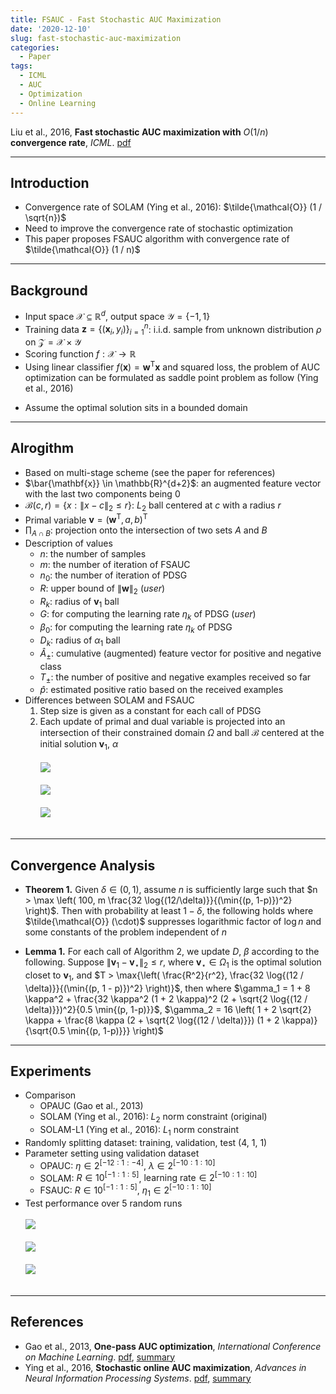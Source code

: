 ```yaml
---
title: FSAUC - Fast Stochastic AUC Maximization
date: '2020-12-10'
slug: fast-stochastic-auc-maximization
categories:
  - Paper
tags:
  - ICML
  - AUC
  - Optimization
  - Online Learning
---
```



\DeclareMathOperator*{\argmin}{argmin}
\DeclareMathOperator*{\argmax}{argmax}
\usepackage{amsmath}


Liu et al., 2016, **Fast stochastic AUC maximization with** $O(1/n)$ **convergence rate**, *ICML*. [pdf](http://proceedings.mlr.press/v80/liu18g/liu18g.pdf)


***


## Introduction
  * Convergence rate of SOLAM (Ying et al., 2016): $\tilde{\mathcal{O}} (1 / \sqrt{n})$
  * Need to improve the convergence rate of stochastic optimization
  * This paper proposes FSAUC algorithm with convergence rate of $\tilde{\mathcal{O}} (1 / n)$


***


## Background
  * Input space $\mathcal{X} \subseteq \mathbb{R}^d$, output space $\mathcal{Y} = \{ -1, 1\}$
  * Training data $\mathbf{z} = \{ (\mathbf{x}_i, y_i) \}_{i = 1}^n$: i.i.d. sample from unknown distribution $\rho$ on $\mathcal{Z} = \mathcal{X} \times \mathcal{Y}$
  * Scoring function $f: \mathcal{X} \to \mathbb{R}$
  * Using linear classifier $f(\mathbf{x}) = \mathbf{w}^{\text{T}} \mathbf{x}$ and squared loss, the problem of AUC optimization can be formulated as saddle point problem as follow (Ying et al., 2016)

\begin{equation}
\min_{\begin{array}{c} \lVert \mathbf{w} \rVert _2 \leq R \\[-2pt] (a, b) \in \mathbb{R}^2 \end{array}} \; \max_{\alpha \in \mathbb{R}} \; f(\mathbf{w}, a, b, \alpha) := \mathbb{E}_{\mathbf{z}} [F(\mathbf{w}, a, b, \alpha ; z)]
\end{equation}

\begin{equation}
\begin{split}
F(\mathbf{w}, a, b, \alpha ; z) & = (1 - p) (\mathbf{w}^{\text{T}} \mathbf{x} - a)^2 \mathbb{I}(y = 1) + p (\mathbf{w}^{\text{T}} \mathbf{x} - b)^2 \mathbb{I}(y = -1) \\[10pt]
& + 2 (1 + \alpha) (p \mathbf{w}^{\text{T}} x \mathbb{I}(y = -1) - (1 - p) \mathbf{w}^{\text{T}} \mathbf{x} \mathbb{I}(y = 1)) - p (1 - p) \alpha^2
\end{split}
\end{equation}

  * Assume the optimal solution sits in a bounded domain

\begin{equation}
\begin{split}
& \Omega_1 = \{ (\mathbf{w}, a, b) \; : \; \lVert \mathbf{w} \rVert _2 \leq R, \; |a| \leq R \kappa, \; |b| \leq R \kappa \} \\[10pt]
& \Omega_2 = \{ \alpha \; : \; |\alpha| \leq 2R \kappa \} \\[10pt]
& \kappa = \sup_{x \in \mathcal{X}} \; \lVert x \rVert _2 < \infty
\end{split}
\end{equation}


***


## Alrogithm
  * Based on multi-stage scheme (see the paper for references)
  * $\bar{\mathbf{x}} \in \mathbb{R}^{d+2}$: an augmented feature vector with the last two components being 0
  * $\mathcal{B} (c, r) = \{ x: \lVert x - c \rVert _2 \leq r\}$: $L_2$ ball centered at $c$ with a radius $r$
  * Primal variable $\mathbf{v} = (\mathbf{w}^{\text{T}}, a, b)^{\text{T}}$
  * $\prod_{A \cap B}$: projection onto the intersection of two sets $A$ and $B$
  * Description of values
    + $n$: the number of samples
    + $m$: the number of iteration of FSAUC
    + $n_0$: the number of iteration of PDSG
    + $R$: upper bound of $\lVert \mathbf{w} \rVert _2$ (*user*)
    + $R_k$: radius of $\mathbf{v}_1$ ball
    + $G$: for computing the learning rate $\eta_k$ of PDSG (*user*)
    + $\beta_0$: for computing the learning rate $\eta_k$ of PDSG
    + $D_k$: radius of $\alpha_1$ ball
    + $\hat{A}_{\pm}$: cumulative (augmented) feature vector for positive and negative class
    + $T_{\pm}$: the number of positive and negative examples received so far
    + $\hat{p}$: estimated positive ratio based on the received examples
  * Differences between SOLAM and FSAUC
    1. Step size is given as a constant for each call of PDSG
    2. Each update of primal and dual variable is projected into an intersection of their constrained domain $\Omega$ and ball $\mathcal{B}$ centered at the initial solution $\mathbf{v}_1$, $\alpha$
<br>
<br>
![](images/Algorithm_01.PNG)
<br>
<br>
![](images/Algorithm_02.PNG)
<br>
<br>
![](images/Algorithm_03.PNG)
<br>
<br>


***


## Convergence Analysis
  * **Theorem 1.** Given $\delta \in (0, 1)$, assume $n$ is sufficiently large such that $n > \max \left( 100, m \frac{32 \log{(12/\delta)}}{(\min{(p, 1-p)})^2} \right)$. Then with probability at least $1 - \delta$, the following holds where $\tilde{\mathcal{O}} (\cdot)$ suppresses logarithmic factor of $\log{n}$ and some constants of the problem independent of $n$

\begin{equation}
\max_{\alpha \in \Omega_2} f(\hat{\mathbf{v}}_m, \alpha) - \min_{\mathbf{v} \in \Omega_1} \max_{\alpha \in \Omega_2} f(\mathbf{v}, \alpha) \leq \tilde{\mathcal{O}} \left( \frac{\log{(1 / \delta)}}{n} \right)
\end{equation}

  * **Lemma 1.** For each call of Algorithm 2, we update $D$, $\beta$ according to the following.
    \begin{equation}
    \begin{split}
    & D = 2 \sqrt{2} \kappa r + \frac{4 \sqrt{2} \kappa (2 + \sqrt{2 \log{(12 / \delta)}}) (1 + 2 \kappa) R}{\sqrt{\min{(\hat{p}, 1 - \hat{p})} T - \sqrt{2 T \log{(12 / \delta)}}}}
\\[10pt]
    & \beta = 1 + 8 \kappa^2 + \frac{32 \kappa^2 (1 + 2 \kappa)^2 (2 + \sqrt{2 \log{(12 / \delta)}})^2}{\min{(\hat{p}, 1 - \hat{p})} - \sqrt{\frac{2 \log{(12 / \delta)}}{T}}}
    \end{split}
    \end{equation}
    Suppose $\lVert \mathbf{v}_1 - \mathbf{v}_{\star} \rVert _2 \leq r$, where $\mathbf{v}_{\star} \in \Omega_1$ is the optimal solution closet to $\mathbf{v}_1$, and $T > \max{\left( \frac{R^2}{r^2}, \frac{32 \log{(12 / \delta)}}{(\min{(p, 1 - p)})^2} \right)}$, then
    \begin{equation}
    \max_{\alpha \in \Omega_2} f(\bar{\mathbf{v}}_T, \alpha) - \min_{\mathbf{v} \in \Omega_1} \max_{\alpha \in \Omega_2} f(\mathbf{v}, \alpha) \leq \frac{(2 \sqrt{3 \gamma_1} + \sqrt{\log{(6T/ \delta)}} \gamma_2) r G}{\sqrt{T}}
    \end{equation}
    where $\gamma_1 = 1 + 8 \kappa^2 + \frac{32 \kappa^2 (1 + 2 \kappa)^2 (2 + \sqrt{2 \log{(12 / \delta)}})^2}{0.5 \min{(p, 1-p)}}$, $\gamma_2 = 16 \left( 1 + 2 \sqrt{2} \kappa + \frac{8 \kappa (2 + \sqrt{2 \log{(12 / \delta)}}) (1 + 2 \kappa)}{\sqrt{0.5 \min{(p, 1-p)}}} \right)$


***


## Experiments
  * Comparison
    + OPAUC (Gao et al., 2013)
    + SOLAM (Ying et al., 2016): $L_2$ norm constraint (original)
    + SOLAM-L1  (Ying et al., 2016): $L_1$ norm constraint
  * Randomly splitting dataset: training, validation, test (4, 1, 1)
  * Parameter setting using validation dataset
    + OPAUC: $\eta \in 2^{[-12:1:-4]}$, $\lambda \in 2^{[-10:1:10]}$
    + SOLAM: $R \in 10^{[-1:1:5]}$, $\text{learning rate} \in 2^{[-10:1:10]}$
    + FSAUC: $R \in 10^{[-1:1:5]}$, $\eta_1 \in 2^{[-10:1:10]}$
  * Test performance over 5 random runs
<br>
<br>
![](images/Table_01.PNG)
<br>
<br>
![](images/Fig_01.PNG)
<br>
<br>
![](images/Fig_02.PNG)
<br>
<br>


***


## References
  * Gao et al., 2013, **One-pass AUC optimization**, *International Conference on Machine Learning*. [pdf](http://proceedings.mlr.press/v28/gao13.pdf), [summary](https://haaforever.github.io/blog/post/2020/12/07/one-pass-auc-optimization/)
  * Ying et al., 2016, **Stochastic online AUC maximization**, *Advances in Neural Information Processing Systems*. [pdf](https://papers.nips.cc/paper/2016/file/c52f1bd66cc19d05628bd8bf27af3ad6-Paper.pdf), [summary](https://haaforever.github.io/blog/post/2020/12/08/stochastic-online-auc-maximization/)

